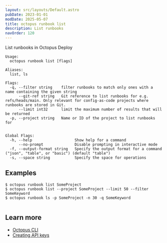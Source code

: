 ```yaml
---
layout: src/layouts/Default.astro
pubDate: 2023-01-01
modDate: 2025-05-07
title: octopus runbook list
description: List runbooks
navOrder: 120
---
```


List runbooks in Octopus Deploy

```
Usage:
  octopus runbook list [flags]

Aliases:
  list, ls

Flags:
  -q, --filter string    filter runbooks to match only ones with a name containing the given string
      --git-ref string   Git reference to list runbooks for e.g. refs/heads/main. Only relevant for config-as-code projects where runbooks are stored in Git.
      --limit int32      limit the maximum number of results that will be returned
  -p, --project string   Name or ID of the project to list runbooks for


Global Flags:
  -h, --help                   Show help for a command
      --no-prompt              Disable prompting in interactive mode
  -f, --output-format string   Specify the output format for a command ("json", "table", or "basic") (default "table")
  -s, --space string           Specify the space for operations

```

## Examples

<SamplesInstance />

```
$ octopus runbook list SomeProject
$ octopus runbook list --project SomeProject --limit 50 --filter SomeKeyword
$ octopus runbook ls -p SomeProject -n 30 -q SomeKeyword


```

## Learn more

- [Octopus CLI](/docs/octopus-rest-api/cli)
- [Creating API keys](/docs/octopus-rest-api/how-to-create-an-api-key)